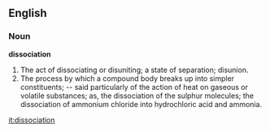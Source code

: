 ==English==

===Noun===

'''dissociation'''

#The act of dissociating or disuniting; a state of separation; disunion.
#The process by which a compound body breaks up into simpler constituents; -- said particularly of the action of heat on gaseous or volatile substances; as, the dissociation of the sulphur molecules; the dissociation of ammonium chloride into hydrochloric acid and ammonia.

[[it:dissociation]]